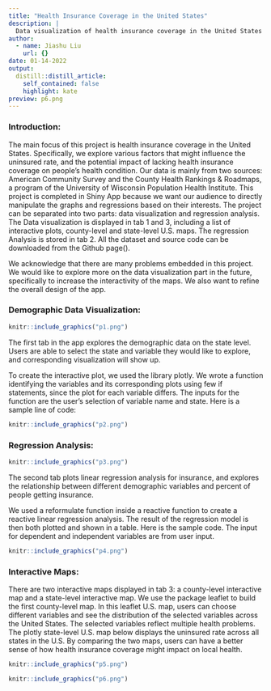```yaml
---
title: "Health Insurance Coverage in the United States"
description: |
  Data visualization of health insurance coverage in the United States in shiny app 
author:
  - name: Jiashu Liu
    url: {}
date: 01-14-2022
output:
  distill::distill_article:
    self_contained: false
    highlight: kate
preview: p6.png
---
```


### Introduction:

The main focus of this project is health insurance coverage in the United States. Specifically, we explore various factors that might influence the uninsured rate, and the potential impact of lacking health insurance coverage on people’s health condition. Our data is mainly from two sources: American Community Survey and the County Health Rankings & Roadmaps, a program of the University of Wisconsin Population Health Institute. This project is completed in Shiny App because we want our audience to directly manipulate the graphs and regressions based on their interests.  The project can be separated into two parts: data visualization and regression analysis. The Data visualization is displayed in tab 1 and 3,  including a list of interactive plots, county-level and state-level U.S. maps. The regression Analysis is stored in tab 2. All the dataset and source code can be downloaded from the Github page(). 

We acknowledge that there are many problems embedded in this project. We would like to explore more on the data visualization part in the future, specifically to increase the interactivity of the maps. We also want to refine the overall design of the app. 

### Demographic Data Visualization:

```r
knitr::include_graphics("p1.png")
```


The first tab in the app explores the demographic data on the state level. Users are able to select the state and variable they would like to explore, and corresponding visualization will show up. 

To create the interactive plot, we used the library plotly. We wrote a function identifying the variables and its corresponding plots using few if statements, since the plot for each variable differs. The inputs for the function are the user's selection of variable name and state. Here is a sample line of code:

```r
knitr::include_graphics("p2.png")
```

### Regression Analysis:

```r
knitr::include_graphics("p3.png")
```


The second tab plots linear regression analysis for insurance, and explores the relationship between different demographic variables and percent of people getting insurance.

We used a reformulate function inside a reactive function to create a reactive linear regression analysis. The result of the regression model is then both plotted and shown in a table. Here is the sample code. The input for dependent and independent variables are from user input. 

```r
knitr::include_graphics("p4.png")
```

### Interactive Maps:

There are two interactive maps displayed in tab 3: a county-level interactive map and a state-level interactive map. We use the package leaflet to build the first county-level map. In this leaflet U.S. map,  users can choose different variables and see the distribution of the selected variables across the United States. The selected variables reflect multiple health problems. The plotly state-level U.S. map below displays the uninsured rate across all states in the U.S. By comparing the two maps, users can have a better sense of how health insurance coverage might impact on local health. 

```r
knitr::include_graphics("p5.png")
```
```r
knitr::include_graphics("p6.png")
```

